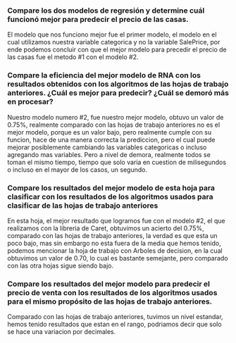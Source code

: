 ### Compare los dos modelos de regresión y determine cuál funcionó mejor para predecir el precio de las casas. 

El modelo que nos funciono mejor fue el primer modelo, el modelo en el cual utilizamos nuestra variable categorica y no la variable SalePrice, por ende podemos concluir con que el mejor modelo para precedir el precio de las casas fue el metodo #1 con el modelo #2. 

### Compare  la  eficiencia  del  mejor  modelo  de  RNA  con  los  resultados  obtenidos  con  los algoritmos  de  las  hojas de  trabajo  anteriores.  ¿Cuál  es  mejor  para  predecir?  ¿Cuál  se demoró más en procesar? 

Nuestro modelo numero #2, fue nuestro mejor modelo, obtuvo un valor de 0.75%, realmente comparado con las hojas de trabajo anteriores no es el mejor modelo, porque es un valor bajo, pero realmente cumple con su funcion, hace de una manera correcta la prediccion, pero el cual puede mejorar posiblemente cambiando las variables categoricas o incluso agregando mas variables. Pero a nivel de demora, realmente todos se toman el mismo tiempo, tiempo que solo varia en cuestion de milisegundos o incluso en el mayor de los casos, un segundo.


### Compare los resultados del mejor modelo de esta hoja para clasificar con los resultados de los algoritmos usados para clasificar de las hojas de trabajo anteriores 


En esta hoja, el mejor resultado que logramos fue con el modelo #2, el que realizamos con la libreria de Caret, obtuvimos un acierto del 0.75%, comparado con las hojas de trabajo anteriores, la verdad es que esta un poco bajo, mas sin embargo no esta fuera de la media que hemos tenido, podemos mencionar la hoja de trabajo con Arboles de decision, en la cual obtuvimos un valor de 0.70, lo cual es bastante semejante, pero comparado con las otra hojas sigue siendo bajo. 

### Compare  los  resultados  del  mejor  modelo  para  predecir  el  precio  de  venta  con  los resultados  de  los  algoritmos  usados  para  el  mismo  propósito  de  las  hojas  de  trabajo anteriores. 


Comparado con las hojas de trabajo anteriores, tuvimos un nivel estandar, hemos tenido resultados que estan en el rango, podriamos decir que solo se hace una variacion por decimales. 
